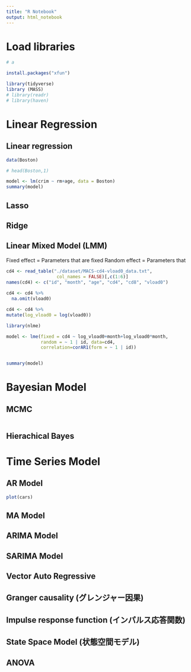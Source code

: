 ---
title: "R Notebook"
output: html_notebook
---


# Load libraries

```{r}
# a
```

```{r}
install.packages("xfun")
```


```{r}
library(tidyverse)
library (MASS)
# library(readr)
# library(haven)
```


# Linear Regression

## Linear regression

```{r}
data(Boston)

# head(Boston,1)
```

```{r}
model <- lm(crim ~ rm+age, data = Boston)
summary(model)
```



## Lasso

## Ridge


## Linear Mixed Model (LMM)

Fixed effect = Parameters that are fixed
Random effect = Parameters that 

```{r, message=false, warning=false}

cd4 <- read_table("./dataset/MACS-cd4-vload0_data.txt", 
                   col_names = FALSE)[,c(1:6)] 
names(cd4) <- c("id", "month", "age", "cd4", "cd8", "vload0")
  
cd4 <- cd4 %>% 
  na.omit(vload0)

cd4 <- cd4 %>%
mutate(log_vload0 = log(vload0))

```


```{r}
library(nlme)

model <- lme(fixed = cd4 ~ log_vload0+month+log_vload0*month,
             random = ~ 1 | id, data=cd4,
             correlation=corAR1(form = ~ 1 | id))


summary(model)
```


# Bayesian Model

## MCMC

```{r}

```

## Hierachical Bayes



# Time Series Model

## AR Model

```{r}
plot(cars)
```


## MA Model



## ARIMA Model



## SARIMA Model


## Vector Auto Regressive



## Granger causality (グレンジャー因果)



## Impulse response function (インパルス応答関数)


## State Space Model (状態空間モデル)


## ANOVA










